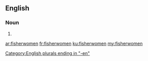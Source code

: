 ==English==

===Noun===
{{head|en|plural}} {{p}}

# {{plural of|fisherwoman|lang=en|nocat=1}}

[[Category:English plurals ending in "-en"]]

[[ar:fisherwomen]]
[[fr:fisherwomen]]
[[ku:fisherwomen]]
[[my:fisherwomen]]